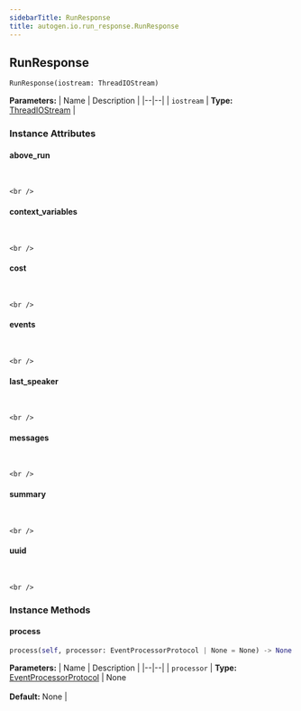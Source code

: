 ```yaml
---
sidebarTitle: RunResponse
title: autogen.io.run_response.RunResponse
---
```

<h2 id="autogen.io.run_response.RunResponse" class="doc doc-heading">
    <code class="doc-symbol doc-symbol-heading doc-symbol-class"></code>
    <span class="doc doc-object-name doc-class-name">RunResponse</span>
</h2>

```python
RunResponse(iostream: ThreadIOStream)
```

    

<b>Parameters:</b>
| Name | Description |
|--|--|
| `iostream` | **Type:** [ThreadIOStream](/docs/api-reference/autogen/io/thread_io_stream/ThreadIOStream) |

### Instance Attributes

<code class="doc-symbol doc-symbol-heading doc-symbol-attribute"></code>
#### above_run
<br />

    <br />

<code class="doc-symbol doc-symbol-heading doc-symbol-attribute"></code>
#### context_variables
<br />

    <br />

<code class="doc-symbol doc-symbol-heading doc-symbol-attribute"></code>
#### cost
<br />

    <br />

<code class="doc-symbol doc-symbol-heading doc-symbol-attribute"></code>
#### events
<br />

    <br />

<code class="doc-symbol doc-symbol-heading doc-symbol-attribute"></code>
#### last_speaker
<br />

    <br />

<code class="doc-symbol doc-symbol-heading doc-symbol-attribute"></code>
#### messages
<br />

    <br />

<code class="doc-symbol doc-symbol-heading doc-symbol-attribute"></code>
#### summary
<br />

    <br />

<code class="doc-symbol doc-symbol-heading doc-symbol-attribute"></code>
#### uuid
<br />

    <br />

### Instance Methods

<code class="doc-symbol doc-symbol-heading doc-symbol-method"></code>
#### process

```python
process(self, processor: EventProcessorProtocol | None = None) -> None
```

    

<b>Parameters:</b>
| Name | Description |
|--|--|
| `processor` | **Type:** [EventProcessorProtocol](/docs/api-reference/autogen/io/EventProcessorProtocol) \| None<br/><br/>**Default:** None |

<br />